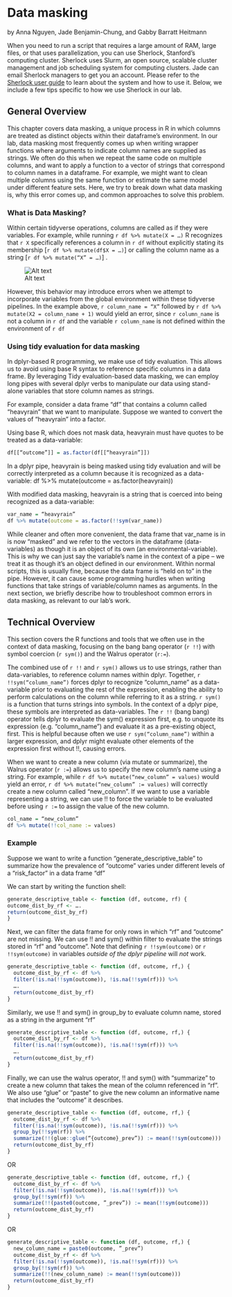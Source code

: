 # Data masking

by Anna Nguyen, Jade Benjamin-Chung, and Gabby Barratt Heitmann

When you need to run a script that requires a large amount of RAM, large files, or that uses parallelization, you can use Sherlock, Stanford's computing cluster. Sherlock uses Slurm, an open source, scalable cluster management and job scheduling system for computing clusters. Jade can email Sherlock managers to get you an account. Please refer to the [Sherlock user guide](https://www.sherlock.stanford.edu/docs/overview/introduction/) to learn about the system and how to use it. Below, we include a few tips specific to how we use Sherlock in our lab. 


## General Overview
This chapter covers data masking, a unique process in R in which columns are treated as distinct objects within their dataframe’s environment. In our lab, data masking most frequently comes up when writing wrapper functions where arguments to indicate column names  are supplied as strings. We often do this when we repeat the same code on multiple columns, and want to apply a function to a vector of strings that correspond to column names in a dataframe. For example, we might want to clean multiple columns using the same function or estimate the same model under different feature sets. Here, we try to break down what data masking is, why this error comes up, and common approaches to solve this problem.

### What is Data Masking? 
Within certain tidyverse operations, columns are called as if they were variables. For example, while running `r df %>% mutate(X = …)` R recognizes that `r X` specifically references a column in `r df` without explicitly stating its membership [`r df %>% mutate(df$X = …)`] or calling the column name as a string [`r df %>% mutate(“X” = …)`] . 

![Alt text](/assets/images/data-masking.PNG)

However, this behavior may introduce errors when we attempt to incorporate variables from the global environment within these tidyverse pipelines. In the example above, `r column_name = “X”` followed by `r df %>% mutate(X2 = column_name + 1)` would yield an error, since `r column_name` is not a column in `r df` and the variable `r column_name` is not defined within the environment of `r df`


### Using tidy evaluation for data masking
In dplyr-based R programming, we make use of tidy evaluation. This allows us to avoid using base R syntax to reference specific columns in a data frame. By leveraging Tidy evaluation-based data masking, we can employ long pipes with several dplyr verbs to manipulate our data using stand-alone variables that store column names as strings.
 
For example, consider a data frame “df” that contains a column called “heavyrain” that we want to manipulate. Suppose we wanted to convert the values of “heavyrain” into a factor.

Using base R, which does not mask data, heavyrain must have quotes to be treated as a data-variable:
```r
df[[“outcome”]] = as.factor(df[[“heavyrain”]])
```

In a dplyr pipe,  heavyrain is being masked using tidy evaluation and will be correctly interpreted as a column because it is recognized as a data-variable:
df %>% mutate(outcome = as.factor(heavyrain))

With modified data masking, heavyrain is a string that is coerced into being recognized as a data-variable:
```r
var_name = “heavyrain”
df %>% mutate(outcome = as.factor(!!sym(var_name)) 
```

While cleaner and often more convenient, the data frame that var_name is in is now “masked” and we refer to the vectors in the dataframe (data-variables) as though it is an object of its own (an environmental-variable). This is why we can just say the variable’s name in the context of a pipe – we treat it as though it’s an object defined in our environment. Within normal scripts, this is usually fine, because the data frame is “held on to” in the pipe. However, it can cause some programming hurdles when writing functions that take strings of variable/column names as arguments. In the next section, we briefly describe how to troubleshoot common errors in data masking, as relevant to our lab’s work.

## Technical Overview

This section covers the R functions and tools that we often use in the context of data masking, focusing on the bang bang operator (`r !!`) with symbol coercion (`r sym()`) and the Walrus operator (`r:=`). 

The combined use of `r !!` and `r sym()` allows us to use strings, rather than data-variables, to reference column names within dplyr. Together, `r !!sym(“column_name”)` forces dplyr to recognize “column_name” as a data-variable prior to evaluating the rest of the expression, enabling the ability to perform calculations on the column while referring to it as a string.
`r sym()` is a function that turns strings into symbols. In the context of a dplyr pipe, these symbols are interpreted as data-variables.
The `r !!` (bang bang) operator tells dplyr to evaluate the sym() expression first, e.g. to unquote its expression (e.g. “column_name”) and evaluate it as a pre-existing object, first. This is helpful because often we use `r sym(“column_name”)` within a larger expression, and dplyr might evaluate other elements of the expression first without !!, causing errors. 

When we want to create a new column (via mutate or summarize), the Walrus operator (`r :=`) allows us to specify the new column’s name using a string. For example, while `r df %>% mutate(“new_column” = values)` would yield an error, `r df %>% mutate(“new_column” := values)` will correctly create a new column called “new_column”. 
If we want to use a variable representing a string, we can use !! to force the variable to be evaluated before using `r :=` to assign the value of the new column. 
```r
col_name = “new_column”
df %>% mutate(!!col_name := values)
```

### Example

Suppose we want to write a function “generate_descriptive_table” to summarize how the prevalence of “outcome” varies under different levels of a “risk_factor” in a data frame “df” 

We can start by writing the function shell:
```r
generate_descriptive_table <- function (df, outcome, rf) {
outcome_dist_by_rf <- ….
return(outcome_dist_by_rf)
}
```
Next, we can filter the data frame for only rows in which “rf” and “outcome” are not missing. We can use !! and sym() within filter to evaluate the strings stored in “rf” and “outcome”. Note that defining `r !!sym(outcome)` or `r !!sym(outcome)` in variables _outside of the dplyr pipeline_ will *not* work.

```r
generate_descriptive_table <- function (df, outcome, rf,) {
  outcome_dist_by_rf <- df %>% 
  filter(!is.na(!!sym(outcome)), !is.na(!!sym(rf))) %>%
  ….
  return(outcome_dist_by_rf)
}
```
Similarly, we use !! and sym() in group_by to evaluate column name, stored as a string in the argument “rf”

```r
generate_descriptive_table <- function (df, outcome, rf,) {
  outcome_dist_by_rf <- df %>% 
  filter(!is.na(!!sym(outcome)), !is.na(!!sym(rf))) %>%
  ….
  return(outcome_dist_by_rf)
}
```
Finally, we can use the walrus operator, !! and sym() with “summarize” to create a new column that takes the mean of the column referenced in “rf”. We also use “glue” or “paste” to give the new column an informative name that includes the “outcome” it describes. 
```r
generate_descriptive_table <- function (df, outcome, rf,) {
  outcome_dist_by_rf <- df %>% 
  filter(!is.na(!!sym(outcome)), !is.na(!!sym(rf))) %>% 
  group_by(!!sym(rf)) %>%
  summarize(!!(glue::glue(“{outcome}_prev”)) := mean(!!sym(outcome))) 
  return(outcome_dist_by_rf)
}
```
OR
```r
generate_descriptive_table <- function (df, outcome, rf,) {
  outcome_dist_by_rf <- df %>% 
  filter(!is.na(!!sym(outcome)), !is.na(!!sym(rf))) %>% 
  group_by(!!sym(rf)) %>%
  summarize(!!(paste0(outcome, ”_prev”)) := mean(!!sym(outcome)))
  return(outcome_dist_by_rf)
}
```
OR
```r
generate_descriptive_table <- function (df, outcome, rf,) {
  new_column_name = paste0(outcome, ”_prev”)
  outcome_dist_by_rf <- df %>% 
  filter(!is.na(!!sym(outcome)), !is.na(!!sym(rf))) %>% 
  group_by(!!sym(rf)) %>%
  summarize(!!(new_column_name) := mean(!!sym(outcome))) 
  return(outcome_dist_by_rf)
}
```

